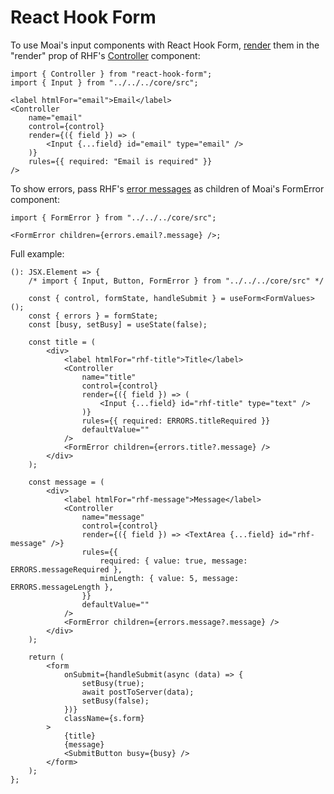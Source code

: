
# React Hook Form

To use Moai's input components with React Hook Form, [render][2] them in the
"render" prop of RHF's [Controller][1] component:

```tsx
import { Controller } from "react-hook-form";
import { Input } from "../../../core/src";

<label htmlFor="email">Email</label>
<Controller
	name="email"
	control={control}
	render={({ field }) => (
		<Input {...field} id="email" type="email" />
	)}
	rules={{ required: "Email is required" }}
/>
```

[1]: https://react-hook-form.com/api#Controller
[2]: https://react-hook-form.com/get-started#IntegratingwithUIlibraries

To show errors, pass RHF's [error messages][3] as children of Moai's FormError
component:

```tsx
import { FormError } from "../../../core/src";

<FormError children={errors.email?.message} />;
```

[3]: https://react-hook-form.com/advanced-usage#ErrorMessages

Full example:

<ReactHookFormExample />

```tsx
(): JSX.Element => {
	/* import { Input, Button, FormError } from "../../../core/src" */

	const { control, formState, handleSubmit } = useForm<FormValues>();
	const { errors } = formState;
	const [busy, setBusy] = useState(false);

	const title = (
		<div>
			<label htmlFor="rhf-title">Title</label>
			<Controller
				name="title"
				control={control}
				render={({ field }) => (
					<Input {...field} id="rhf-title" type="text" />
				)}
				rules={{ required: ERRORS.titleRequired }}
				defaultValue=""
			/>
			<FormError children={errors.title?.message} />
		</div>
	);

	const message = (
		<div>
			<label htmlFor="rhf-message">Message</label>
			<Controller
				name="message"
				control={control}
				render={({ field }) => <TextArea {...field} id="rhf-message" />}
				rules={{
					required: { value: true, message: ERRORS.messageRequired },
					minLength: { value: 5, message: ERRORS.messageLength },
				}}
				defaultValue=""
			/>
			<FormError children={errors.message?.message} />
		</div>
	);

	return (
		<form
			onSubmit={handleSubmit(async (data) => {
				setBusy(true);
				await postToServer(data);
				setBusy(false);
			})}
			className={s.form}
		>
			{title}
			{message}
			<SubmitButton busy={busy} />
		</form>
	);
};
```
